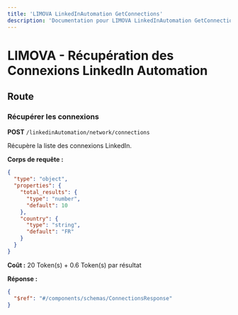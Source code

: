 ```yaml
---
title: 'LIMOVA LinkedInAutomation GetConnections'
description: 'Documentation pour LIMOVA LinkedInAutomation GetConnections'
---
```


# LIMOVA - Récupération des Connexions LinkedIn Automation

## Route

### Récupérer les connexions
**POST** `/linkedinAutomation/network/connections`

Récupère la liste des connexions LinkedIn.

**Corps de requête :**
```json
{
  "type": "object",
  "properties": {
    "total_results": {
      "type": "number",
      "default": 10
    },
    "country": {
      "type": "string",
      "default": "FR"
    }
  }
}
```

**Coût :** 20 Token(s) + 0.6 Token(s) par résultat

**Réponse :**
```json
{
  "$ref": "#/components/schemas/ConnectionsResponse"
}
``` 
